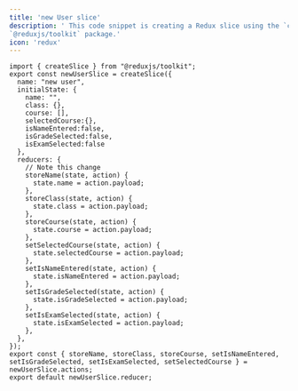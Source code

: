 ```yaml
---
title: 'new User slice'
description: ' This code snippet is creating a Redux slice using the `createSlice` function from the
`@reduxjs/toolkit` package.'
icon: 'redux'
---
```


```
import { createSlice } from "@reduxjs/toolkit";
export const newUserSlice = createSlice({
  name: "new user",
  initialState: {
    name: "",
    class: {},
    course: [],
    selectedCourse:{},
    isNameEntered:false,
    isGradeSelected:false,
    isExamSelected:false
  },
  reducers: {
    // Note this change
    storeName(state, action) {
      state.name = action.payload;
    },
    storeClass(state, action) {
      state.class = action.payload;
    },
    storeCourse(state, action) {
      state.course = action.payload;
    },
    setSelectedCourse(state, action) {
      state.selectedCourse = action.payload;
    },
    setIsNameEntered(state, action) {
      state.isNameEntered = action.payload;
    },
    setIsGradeSelected(state, action) {
      state.isGradeSelected = action.payload;
    },
    setIsExamSelected(state, action) {
      state.isExamSelected = action.payload;
    },
  },
});
export const { storeName, storeClass, storeCourse, setIsNameEntered, setIsGradeSelected, setIsExamSelected, setSelectedCourse } = newUserSlice.actions;
export default newUserSlice.reducer;


```